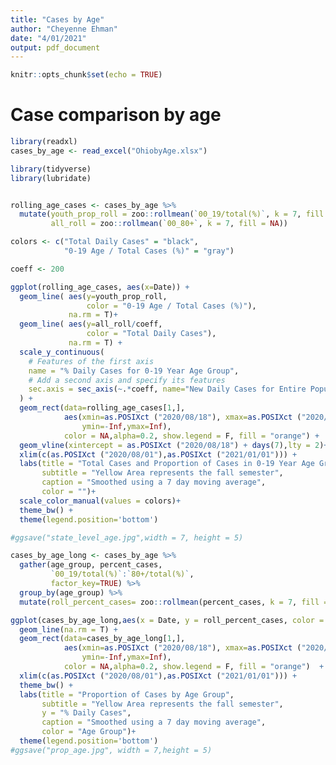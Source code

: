 ```yaml
---
title: "Cases by Age"
author: "Cheyenne Ehman"
date: "4/01/2021"
output: pdf_document
---
```


```r
knitr::opts_chunk$set(echo = TRUE)
```

# Case comparison by age

```r
library(readxl)
cases_by_age <- read_excel("OhiobyAge.xlsx")
```


```r
library(tidyverse)
library(lubridate)


rolling_age_cases <- cases_by_age %>%
  mutate(youth_prop_roll = zoo::rollmean(`00_19/total(%)`, k = 7, fill = NA),
         all_roll = zoo::rollmean(`00_80+`, k = 7, fill = NA))

colors <- c("Total Daily Cases" = "black",
            "0-19 Age / Total Cases (%)" = "gray")

coeff <- 200

ggplot(rolling_age_cases, aes(x=Date)) + 
  geom_line( aes(y=youth_prop_roll,
                 color = "0-19 Age / Total Cases (%)"), 
             na.rm = T)+
  geom_line( aes(y=all_roll/coeff,
                 color = "Total Daily Cases"), 
             na.rm = T) +
  scale_y_continuous(
    # Features of the first axis
    name = "% Daily Cases for 0-19 Year Age Group",
    # Add a second axis and specify its features
    sec.axis = sec_axis(~.*coeff, name="New Daily Cases for Entire Population")
  ) +
  geom_rect(data=rolling_age_cases[1,],
            aes(xmin=as.POSIXct ("2020/08/18"), xmax=as.POSIXct ("2020/12/12"),
                ymin=-Inf,ymax=Inf),
            color = NA,alpha=0.2, show.legend = F, fill = "orange") + 
  geom_vline(xintercept = as.POSIXct ("2020/08/18") + days(7),lty = 2)+ 
  xlim(c(as.POSIXct ("2020/08/01"),as.POSIXct ("2021/01/01"))) + 
  labs(title = "Total Cases and Proportion of Cases in 0-19 Year Age Group",
       subtitle = "Yellow Area represents the fall semester",
       caption = "Smoothed using a 7 day moving average",
       color = "")+
  scale_color_manual(values = colors)+ 
  theme_bw() + 
  theme(legend.position='bottom')

#ggsave("state_level_age.jpg",width = 7, height = 5)
```

```r
cases_by_age_long <- cases_by_age %>%
  gather(age_group, percent_cases, 
         `00_19/total(%)`:`80+/total(%)`,
         factor_key=TRUE) %>%
  group_by(age_group) %>%
  mutate(roll_percent_cases= zoo::rollmean(percent_cases, k = 7, fill = NA))

ggplot(cases_by_age_long,aes(x = Date, y = roll_percent_cases, color = age_group)) + 
  geom_line(na.rm = T) +
  geom_rect(data=cases_by_age_long[1,],
            aes(xmin=as.POSIXct ("2020/08/18"), xmax=as.POSIXct ("2020/12/12"),
                ymin=-Inf,ymax=Inf),
            color = NA,alpha=0.2, show.legend = F, fill = "orange")  + 
  xlim(c(as.POSIXct ("2020/08/01"),as.POSIXct ("2021/01/01"))) + 
  theme_bw() + 
  labs(title = "Proportion of Cases by Age Group",
       subtitle = "Yellow Area represents the fall semester",
       y = "% Daily Cases",
       caption = "Smoothed using a 7 day moving average",
       color = "Age Group")+ 
  theme(legend.position='bottom')
#ggsave("prop_age.jpg", width = 7,height = 5)
```


